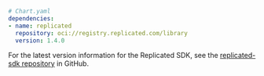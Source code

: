 ```yaml
# Chart.yaml
dependencies:
- name: replicated
  repository: oci://registry.replicated.com/library
  version: 1.4.0
```

For the latest version information for the Replicated SDK, see the [replicated-sdk repository](https://github.com/replicatedhq/replicated-sdk/releases) in GitHub.
